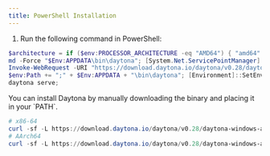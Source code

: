 ```yaml
---
title: PowerShell Installation
---
```




1. Run the following command in PowerShell:

```powershell
$architecture = if ($env:PROCESSOR_ARCHITECTURE -eq "AMD64") { "amd64" } else { "arm64" }
md -Force "$Env:APPDATA\bin\daytona"; [System.Net.ServicePointManager]::SecurityProtocol = [System.Net.SecurityProtocolType]'Tls,Tls11,Tls12';
Invoke-WebRequest -URI "https://download.daytona.io/daytona/v0.28/daytona-windows-$architecture.exe" -OutFile "$Env:APPDATA\bin\daytona\daytona.exe";
$env:Path += ";" + $Env:APPDATA + "\bin\daytona"; [Environment]::SetEnvironmentVariable("Path", $env:Path, [System.EnvironmentVariableTarget]::User);
daytona serve;
```

<Aside type="note">
You can install Daytona by manually downloading the binary and placing it in your `PATH`.

```powershell
# x86-64
curl -sf -L https://download.daytona.io/daytona/v0.28/daytona-windows-amd64.exe -o daytona
# AArch64
curl -sf -L https://download.daytona.io/daytona/v0.28/daytona-windows-arm64.exe -o daytona
```

</Aside>
